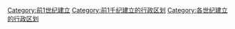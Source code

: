 [[Category:前1世纪建立|Category:前1世纪建立]]
[[Category:前1千纪建立的行政区划|Category:前1千纪建立的行政区划]]
[[Category:各世纪建立的行政区划|Category:各世纪建立的行政区划]]